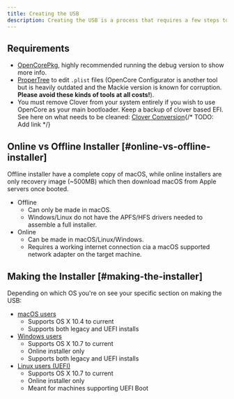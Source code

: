 ```yaml
---
title: Creating the USB
description: Creating the USB is a process that requires a few steps to be done.
---
```


## Requirements

- [OpenCorePkg](https://github.com/acidanthera/OpenCorePkg/releases), highly recommended running the debug version to show more info.
- [ProperTree](https://github.com/corpnewt/ProperTree) to edit `.plist` files (OpenCore Configurator is another tool but is heavily outdated and the Mackie version is known for corruption. **Please avoid these kinds of tools at all costs!**).
- You must remove Clover from your system entirely if you wish to use OpenCore as your main bootloader. Keep a backup of clover based EFI. See here on what needs to be cleaned: [Clover Conversion](){/* TODO: Add link */}

## Online vs Offline Installer [#online-vs-offline-installer]

Offline installer have a complete copy of macOS, while online installers are only recovery image (~500MB) which then download macOS from Apple servers once booted.

- Offline
  - Can only be made in macOS.
  - Windows/Linux do not have the APFS/HFS drivers needed to assemble a full installer.
- Online
  - Can be made in macOS/Linux/Windows.
  - Requires a working internet connection cia a macOS supported network adapter on the target machine.

## Making the Installer [#making-the-installer]

Depending on which OS you're on see your specific section on making the USB:

- [macOS users](/guides/usb-creation/macos)
  - Supports OS X 10.4 to current
  - Supports both legacy and UEFI installs
- [Windows users](/guides/usb-creation/windows)
  - Supports OS X 10.7 to current
  - Online installer only
  - Supports both legacy and UEFI installs
- [Linux users (UEFI)](/guides/usb-creation/linux)
  - Supports OS X 10.7 to current
  - Online installer only
  - Meant for machines supporting UEFI Boot
